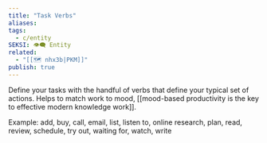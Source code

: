 ```yaml
---
title: "Task Verbs"
aliases: 
tags:
  - c/entity
SEKSI: 👁️‍🗨️ Entity
related:
  - "[[🗺️ nhx3b|PKM]]"
publish: true
---
```

Define your tasks with the handful of verbs that define your typical set of actions. Helps to match work to mood, [[mood-based productivity is the key to effective modern knowledge work]].

Example: add, buy, call, email, list, listen to, online research, plan, read, review, schedule, try out, waiting for, watch, write
